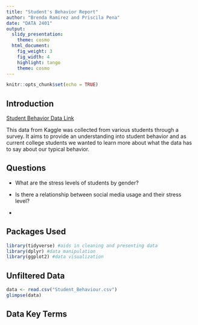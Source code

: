 ```yaml
---
title: "Student's Behavior Report"
author: "Brenda Ramirez and Priscila Pena"
date: "DATA 2401"
output: 
  slidy_presentation:
    theme: cosmo
  html_document:
    fig_weight: 3
    fig_width: 4
    highlight: tango
    theme: cosmo
---
```


```r
knitr::opts_chunk$set(echo = TRUE)

```

## Introduction

[Student Behavior Data Link](https://www.kaggle.com/datasets/gunapro/student-behavior/data)

This data from Kaggle was collected from various students through a survey. It aims to provide an understanding into student behavior and as current college students we wanted to learn more about what the data has to say about our typical behavior.

## Questions

-   What are the stress levels of students by gender?

-   Is there a relationship between social media usage and their stress level?

-   

## Packages Used

```r
library(tidyverse) #aids in cleaning and presenting data
library(dplyr) #data manipulation
library(ggplot2) #data visualization
```

## Unfiltered Data

```r
data <- read.csv("Student_Behaviour.csv")
glimpse(data)
```

## Data Key Terms

```r

```

